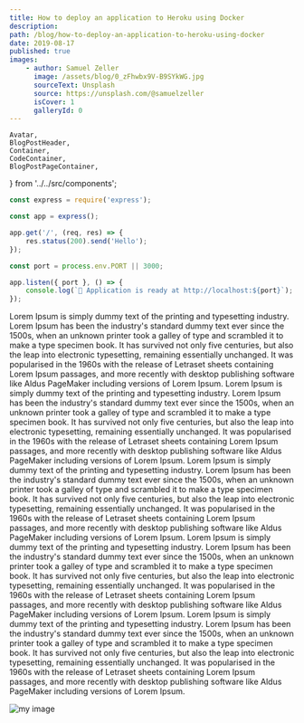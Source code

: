 ```yaml
---
title: How to deploy an application to Heroku using Docker
description:
path: /blog/how-to-deploy-an-application-to-heroku-using-docker
date: 2019-08-17
published: true
images:
    - author: Samuel Zeller
      image: /assets/blog/0_zFhwbx9V-B9SYkWG.jpg
      sourceText: Unsplash
      source: https://unsplash.com/@samuelzeller
      isCover: 1
      galleryId: 0
---
```


    Avatar,
    BlogPostHeader,
    Container,
    CodeContainer,
    BlogPostPageContainer,
} from '../../src/components';

<BlogPostPageContainer>
<BlogPostHeader data={props.pageContext} />

<CodeContainer>

```js
const express = require('express');

const app = express();

app.get('/', (req, res) => {
    res.status(200).send('Hello');
});

const port = process.env.PORT || 3000;

app.listen({ port }, () => {
    console.log(`🚀 Application is ready at http://localhost:${port}`);
});
```

</CodeContainer>
<Container marginY="2rem">
Lorem Ipsum is simply dummy text of the printing and typesetting industry. Lorem Ipsum has been the industry's standard dummy text ever since the 1500s, when an unknown printer took a galley of type and scrambled it to make a type specimen book. It has survived not only five centuries, but also the leap into electronic typesetting, remaining essentially unchanged. It was popularised in the 1960s with the release of Letraset sheets containing Lorem Ipsum passages, and more recently with desktop publishing software like Aldus PageMaker including versions of Lorem Ipsum.
</Container>
<Container marginY="2rem">
Lorem Ipsum is simply dummy text of the printing and typesetting industry. Lorem Ipsum has been the industry's standard dummy text ever since the 1500s, when an unknown printer took a galley of type and scrambled it to make a type specimen book. It has survived not only five centuries, but also the leap into electronic typesetting, remaining essentially unchanged. It was popularised in the 1960s with the release of Letraset sheets containing Lorem Ipsum passages, and more recently with desktop publishing software like Aldus PageMaker including versions of Lorem Ipsum.
</Container>
<Container marginY="2rem">
Lorem Ipsum is simply dummy text of the printing and typesetting industry. Lorem Ipsum has been the industry's standard dummy text ever since the 1500s, when an unknown printer took a galley of type and scrambled it to make a type specimen book. It has survived not only five centuries, but also the leap into electronic typesetting, remaining essentially unchanged. It was popularised in the 1960s with the release of Letraset sheets containing Lorem Ipsum passages, and more recently with desktop publishing software like Aldus PageMaker including versions of Lorem Ipsum.
</Container>
<Container marginY="2rem">
Lorem Ipsum is simply dummy text of the printing and typesetting industry. Lorem Ipsum has been the industry's standard dummy text ever since the 1500s, when an unknown printer took a galley of type and scrambled it to make a type specimen book. It has survived not only five centuries, but also the leap into electronic typesetting, remaining essentially unchanged. It was popularised in the 1960s with the release of Letraset sheets containing Lorem Ipsum passages, and more recently with desktop publishing software like Aldus PageMaker including versions of Lorem Ipsum.
</Container>
<Container marginY="2rem">
Lorem Ipsum is simply dummy text of the printing and typesetting industry. Lorem Ipsum has been the industry's standard dummy text ever since the 1500s, when an unknown printer took a galley of type and scrambled it to make a type specimen book. It has survived not only five centuries, but also the leap into electronic typesetting, remaining essentially unchanged. It was popularised in the 1960s with the release of Letraset sheets containing Lorem Ipsum passages, and more recently with desktop publishing software like Aldus PageMaker including versions of Lorem Ipsum.
</Container>

![my image](/assets/single.jpg)

</BlogPostPageContainer>
